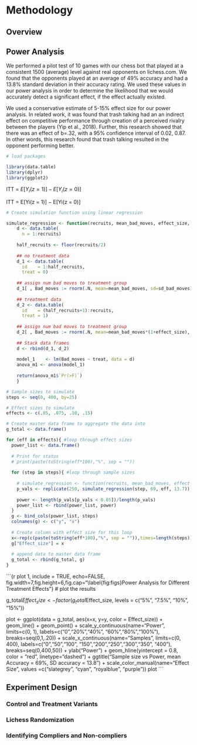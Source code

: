 # Methodology

## Overview

## Power Analysis 

We performed a pilot test of 10 games with our chess bot that played at a consistent 1500 (average) level against real opponents on lichess.com.  We found that the opponents played at an average of 49% accuracy and had a 13.8% standard deviation in their accuracy rating.  We used these values in our power analysis in order to determine the likelihood that we would accurately detect a significant effect, if the effect actually existed.

We used a conservative estimate of 5-15% effect size for our power analysis. In related work, it was found that trash talking had an an indirect effect on competitive performance through creation of a perceived rivalry between the players (Yip et al., 2018). Further, this research showed that there was an effect of b=.32, with a 95% confidence interval of 0.02, 0.87. In other words, this research found that trash talking resulted in the opponent performing better.

```r
# load packages

library(data.table)
library(dplyr)
library(ggplot2)
```

ITT = $E[Y_i(z = 1)] -E[Y_i(z = 0)]$


ITT = E[Yi(z = 1)] − E[Yi(z = 0)]

```r
# Create simulation function using linear regression

simulate_regression <- function(recruits, mean_bad_moves, effect_size, sd_bad_moves){
    d <- data.table(
      n = 1:recruits)
    
    half_recruits <- floor(recruits/2)
    
    ## no treatment data 
    d_1 <- data.table(
      id    = 1:half_recruits, 
      treat = 0)
    
    ## assign num bad moves to treatment group
    d_1[ , Bad_moves := rnorm(.N, mean=mean_bad_moves, sd=sd_bad_moves)]
    
    ## treatment data 
    d_2 <- data.table(
      id    = (half_recruits+1):recruits, 
      treat = 1)
    
    ## assign num bad moves to treatment group
    d_2[ , Bad_moves := rnorm(.N, mean=mean_bad_moves*(1+effect_size), sd=sd_bad_moves)]
    
    ## Stack data frames 
    d <- rbind(d_1, d_2)
    
    model_1    <- lm(Bad_moves ~ treat, data = d)
    anova_m1 <- anova(model_1)
    
    return(anova_m1$`Pr(>F)`)
    }

```


```r
# Sample sizes to simulate
steps <- seq(0, 400, by=25)

# Effect sizes to simulate
effects <- c(.05, .075, .10, .15)

# Create master data frame to aggregate the data into
g_total <- data.frame()

for (eff in effects){ #loop through effect sizes
  power_list <- data.frame()
  
  # Print for status
  # print(paste(toString(eff*100),"%", sep = ""))
  
  for (step in steps){ #loop through sample sizes 
    
    # simulate_regression <- function(recruits, mean_bad_moves, effect_size, sd_bad_moves)
    p_vals <- replicate(250, simulate_regression(step, 69, eff, 13.7))
    
    power <- length(p_vals[p_vals < 0.05])/length(p_vals)
    power_list <- rbind(power_list, power)
  }
  g <- bind_cols(power_list, steps)
  colnames(g) <- c("y", "x")
 
  # Create column with effect size for this loop 
  x<-rep(c(paste(toString(eff*100),"%", sep = "")),times=length(steps))
  g["Effect_size"] = x
  
  # append data to master data frame
  g_total <- rbind(g_total, g)
}
```

```{r plot 1, include = TRUE, echo=FALSE, fig.width=7,fig.height=6,fig.cap="\\label{fig:figs}Power Analysis for Different Treatment Effects"}
# plot the results

g_total$Effect_size <- factor(g_total$Effect_size, levels = c("5%", "7.5%", "10%", "15%"))

plot <- ggplot(data = g_total, aes(x=x, y=y, color = Effect_size)) + 
  geom_line() + 
  geom_point() +
  scale_y_continuous(name="Power", limits=c(0, 1), labels=c("0","20%","40%", "60%","80%","100%"), breaks=seq(0,1,.20)) +
  scale_x_continuous(name="Samples", limits=c(0, 400), labels=c("0","50","100", "150","200","250","300","350", "400"), breaks=seq(0,400,50)) +
  ylab("Power") + 
  geom_hline(yintercept = 0.8, color = "red", linetype="dashed") +
  ggtitle("Sample size vs Power, mean Accuracy = 69%, SD accuracy = 13.8") +
  scale_color_manual(name="Effect Size", values =c("slategrey", "cyan", "royalblue", "purple"))
plot
```

## Experiment Design

### Control and Treatment Variants
### Lichess Randomization
### Identifying Compliers and Non-compliers

